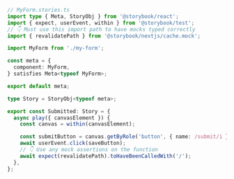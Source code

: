 ```ts
// MyForm.stories.ts
import type { Meta, StoryObj } from '@storybook/react';
import { expect, userEvent, within } from '@storybook/test';
// 👇 Must use this import path to have mocks typed correctly
import { revalidatePath } from '@storybook/nextjs/cache.mock';

import MyForm from './my-form';

const meta = {
  component: MyForm,
} satisfies Meta<typeof MyForm>;

export default meta;

type Story = StoryObj<typeof meta>;

export const Submitted: Story = {
  async play({ canvasElement }) {
    const canvas = within(canvasElement);

    const submitButton = canvas.getByRole('button', { name: /submit/i });
    await userEvent.click(saveButton);
    // 👇 Use any mock assertions on the function
    await expect(revalidatePath).toHaveBeenCalledWith('/');
  },
};
```
